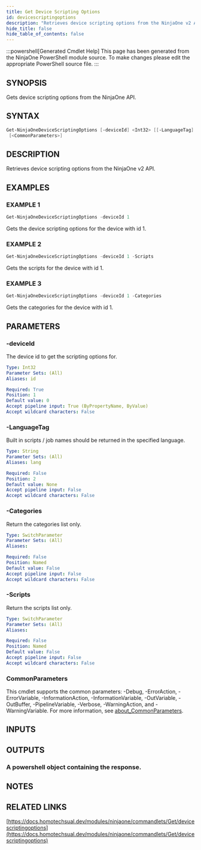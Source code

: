```yaml
---
title: Get Device Scripting Options
id: devicescriptingoptions
description: "Retrieves device scripting options from the NinjaOne v2 API."
hide_title: false
hide_table_of_contents: false
---
```


:::powershell[Generated Cmdlet Help]
This page has been generated from the NinjaOne PowerShell module source. To make changes please edit the appropriate PowerShell source file.
:::

## SYNOPSIS

Gets device scripting options from the NinjaOne API.

## SYNTAX

```powershell
Get-NinjaOneDeviceScriptingOptions [-deviceId] <Int32> [[-LanguageTag] <String>] [-Categories] [-Scripts]
 [<CommonParameters>]
```

## DESCRIPTION

Retrieves device scripting options from the NinjaOne v2 API.

## EXAMPLES

### EXAMPLE 1

```powershell
Get-NinjaOneDeviceScriptingOptions -deviceId 1
```

Gets the device scripting options for the device with id 1.

### EXAMPLE 2

```powershell
Get-NinjaOneDeviceScriptingOptions -deviceId 1 -Scripts
```

Gets the scripts for the device with id 1.

### EXAMPLE 3

```powershell
Get-NinjaOneDeviceScriptingOptions -deviceId 1 -Categories
```

Gets the categories for the device with id 1.

## PARAMETERS

### -deviceId

The device id to get the scripting options for.

```yaml
Type: Int32
Parameter Sets: (All)
Aliases: id

Required: True
Position: 1
Default value: 0
Accept pipeline input: True (ByPropertyName, ByValue)
Accept wildcard characters: False
```

### -LanguageTag

Built in scripts / job names should be returned in the specified language.

```yaml
Type: String
Parameter Sets: (All)
Aliases: lang

Required: False
Position: 2
Default value: None
Accept pipeline input: False
Accept wildcard characters: False
```

### -Categories

Return the categories list only.

```yaml
Type: SwitchParameter
Parameter Sets: (All)
Aliases:

Required: False
Position: Named
Default value: False
Accept pipeline input: False
Accept wildcard characters: False
```

### -Scripts

Return the scripts list only.

```yaml
Type: SwitchParameter
Parameter Sets: (All)
Aliases:

Required: False
Position: Named
Default value: False
Accept pipeline input: False
Accept wildcard characters: False
```

### CommonParameters

This cmdlet supports the common parameters: -Debug, -ErrorAction, -ErrorVariable, -InformationAction, -InformationVariable, -OutVariable, -OutBuffer, -PipelineVariable, -Verbose, -WarningAction, and -WarningVariable. For more information, see [about_CommonParameters](http://go.microsoft.com/fwlink/?LinkID=113216).

## INPUTS

## OUTPUTS

### A powershell object containing the response.

## NOTES

## RELATED LINKS

[https://docs.homotechsual.dev/modules/ninjaone/commandlets/Get/devicescriptingoptions](https://docs.homotechsual.dev/modules/ninjaone/commandlets/Get/devicescriptingoptions)
